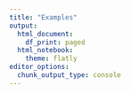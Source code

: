 ```yaml
---
title: "Examples"
output:
  html_document:
    df_print: paged
  html_notebook:
    theme: flatly
editor_options:
  chunk_output_type: console
---
```


## 
